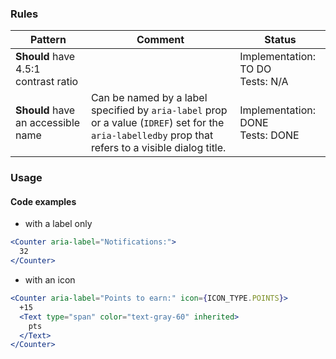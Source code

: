 ### Rules

| Pattern                              | Comment                                                                                                                                               | Status                                |
| ------------------------------------ | ----------------------------------------------------------------------------------------------------------------------------------------------------- | ------------------------------------- |
| **Should** have 4.5:1 contrast ratio |                                                                                                                                                       | Implementation: TO DO<br />Tests: N/A |
| **Should** have an accessible name   | Can be named by a label specified by `aria-label` prop or a value (`IDREF`) set for the `aria-labelledby` prop that refers to a visible dialog title. | Implementation: DONE<br />Tests: DONE |

### Usage

#### Code examples

- with a label only

<!-- prettier-ignore -->
```jsx
<Counter aria-label="Notifications:">
  32
</Counter>
```

- with an icon

<!-- prettier-ignore -->
```jsx
<Counter aria-label="Points to earn:" icon={ICON_TYPE.POINTS}>
  +15
  <Text type="span" color="text-gray-60" inherited>
    pts
  </Text>
</Counter>
```
